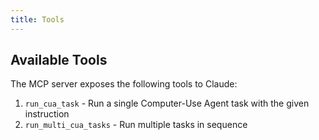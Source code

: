 ```yaml
---
title: Tools
---
```


## Available Tools

The MCP server exposes the following tools to Claude:

1. `run_cua_task` - Run a single Computer-Use Agent task with the given instruction
2. `run_multi_cua_tasks` - Run multiple tasks in sequence
